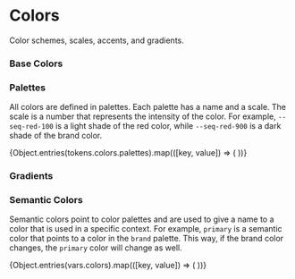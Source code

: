
<Meta title="Design System/Colors" />

# Colors

Color schemes, scales, accents, and gradients.

### Base Colors

<ColorPalette>
  <ColorItem
    title="Base"
    subtitle="--seq-color-[name]"
    colors={{
      black: '#000000',
      white: '#ffffff',
      transparent: 'transparent',
    }}
  />
</ColorPalette>

### Palettes

All colors are defined in palettes. Each palette has a name and a scale. The scale is a number that represents the intensity of the color. For example, `--seq-red-100` is a light shade of the red color, while `--seq-red-900` is a dark shade of the brand color.

<ColorPalette>
  {Object.entries(tokens.colors.palettes).map(([key, value]) => (
    <ColorItem
      key={key}
      title={capitalize(key)}
      subtitle={`--seq-${key}-[scale]`}
      colors={value}
    />
  ))}
</ColorPalette>

### Gradients

### Semantic Colors

Semantic colors point to color palettes and are used to give a name to a color that is used in a specific context. For example, `primary` is a semantic color that points to a color in the `brand` palette. This way, if the brand color changes, the `primary` color will change as well.

<ColorPalette>
  {Object.entries(vars.colors).map(([key, value]) => (
    <ColorItem
      key={key}
      title={key}
      subtitle={`--seq-colors-${key}`}
      colors={{ [key]: value }}
    />
  ))}
</ColorPalette>
